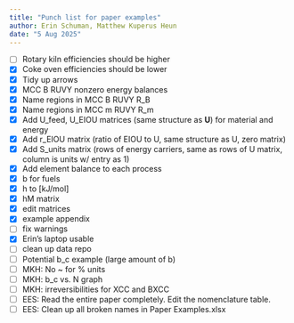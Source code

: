 ```yaml
---
title: "Punch list for paper examples"
author: Erin Schuman, Matthew Kuperus Heun
date: "5 Aug 2025"
---
```


- [ ] Rotary kiln efficiencies should be higher 
- [X] Coke oven efficiencies should be lower 
- [X] Tidy up arrows 
- [X] MCC B RUVY nonzero energy balances
- [X] Name regions in MCC B RUVY R_B
- [X] Name regions in MCC m RUVY R_m
- [X] Add U_feed, U_EIOU matrices (same structure as **U**) for material and energy
- [X] Add r_EIOU matrix (ratio of EIOU to U, same structure as U, zero matrix)
- [X] Add S_units matrix (rows of energy carriers, same as rows of U matrix, column is units w/ entry as 1)
- [X] Add element balance to each process
- [X] b for fuels
- [X] h to [kJ/mol]
- [X] hM matrix
- [X] edit matrices
- [X] example appendix
- [ ] fix warnings
- [X] Erin's laptop usable
- [ ] clean up data repo
- [ ] Potential b_c example (large amount of b)
- [ ] MKH: No ~ for % units
- [ ] MKH: b_c vs. N graph 
- [ ] MKH: irreversibilities for XCC and BXCC
- [ ] EES: Read the entire paper completely. Edit the nomenclature table.
- [ ] EES: Clean up all broken names in Paper Examples.xlsx
